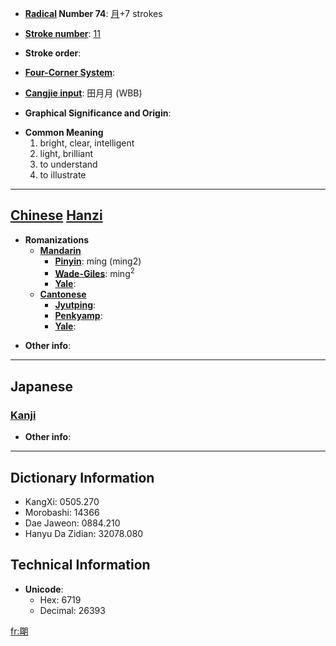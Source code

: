 * '''[[Wiktionary:Chinese radical index| Radical]] Number 74''': [[Wiktionary:Chinese radical index 月|月]]+7 strokes

* '''[[Wiktionary:Chinese total strokes index|Stroke number]]''': [[Wiktionary:Chinese total strokes index 11|11]]

* '''Stroke order''': 

* '''[[Wiktionary:Chinese four corner index|Four-Corner System]]''': 

* '''[[Wiktionary:Chinese Cangjie index|Cangjie input]]''': 田月月 (WBB)

* '''Graphical Significance and Origin''': 

* '''Common Meaning'''
*#bright, clear, intelligent
*# light, brilliant
*# to understand
*# to illustrate


----

== [[Chinese]] [[Hanzi]] ==

* '''Romanizations'''
** '''[[Mandarin]]'''
*** '''[[Pinyin]]''': míng (ming2)
*** '''[[Wade-Giles]]''': ming<sup>2</sup>
*** '''[[Yale]]''': 
** '''[[Cantonese]]'''
*** '''[[Jyutping]]''':
*** '''[[Penkyamp]]''': 
*** '''[[Yale]]''': 

* '''Other info''': 

----

==Japanese==
===[[Kanji]]===
{{kanji|on readings=[[めい]] (mei), [[みょう]] (myō)|kun readings=[[ああかり]] (aakari), [[あかあるい]] (akaarui), [[あかあるむ]] (akaarumu)}}

* '''Other info''':  

----

== Dictionary Information ==

* KangXi: 0505.270
* Morobashi: 14366
* Dae Jaweon: 0884.210
* Hanyu Da Zidian: 32078.080

== Technical Information ==

* '''Unicode''':
** Hex: 6719
** Decimal: 26393

[[fr:朙]]